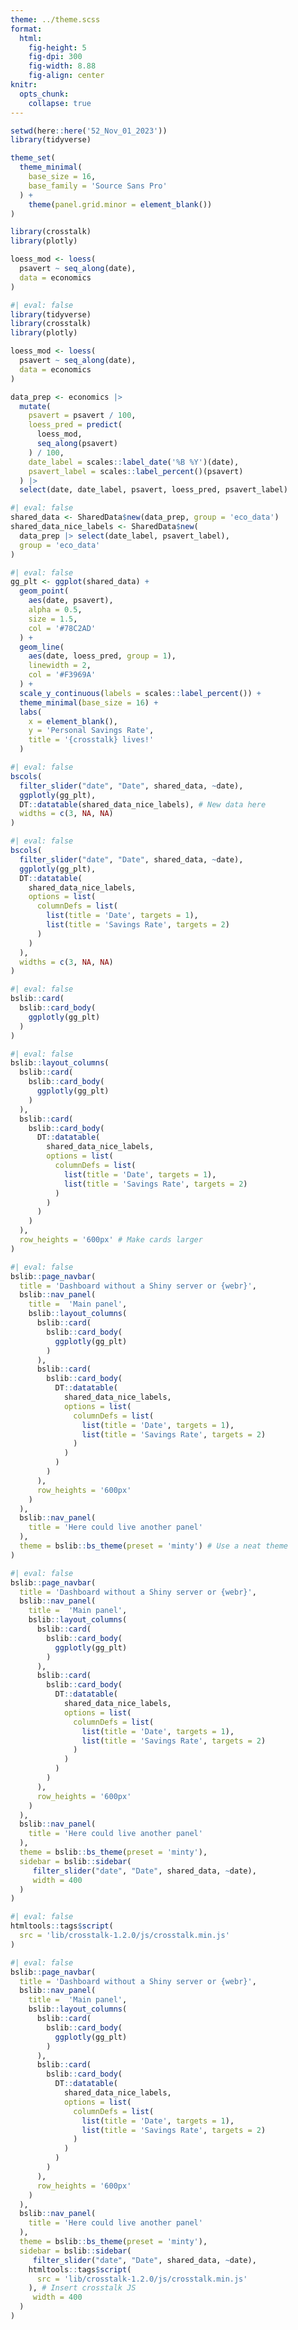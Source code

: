 ```yaml
---
theme: ../theme.scss
format: 
  html: 
    fig-height: 5
    fig-dpi: 300
    fig-width: 8.88
    fig-align: center
knitr: 
  opts_chunk: 
    collapse: true
---
```


```r
setwd(here::here('52_Nov_01_2023'))
library(tidyverse)

theme_set(
  theme_minimal(
    base_size = 16,
    base_family = 'Source Sans Pro'
  ) +
    theme(panel.grid.minor = element_blank())
) 

library(crosstalk)
library(plotly)

loess_mod <- loess(
  psavert ~ seq_along(date), 
  data = economics
)
```


```r
#| eval: false
library(tidyverse)
library(crosstalk)
library(plotly)

loess_mod <- loess(
  psavert ~ seq_along(date), 
  data = economics
)

data_prep <- economics |> 
  mutate(
    psavert = psavert / 100,
    loess_pred = predict(
      loess_mod, 
      seq_along(psavert)
    ) / 100,
    date_label = scales::label_date('%B %Y')(date),
    psavert_label = scales::label_percent()(psavert)
  ) |> 
  select(date, date_label, psavert, loess_pred, psavert_label)
```


```r
#| eval: false
shared_data <- SharedData$new(data_prep, group = 'eco_data')
shared_data_nice_labels <- SharedData$new(
  data_prep |> select(date_label, psavert_label), 
  group = 'eco_data'
)
```

```r
#| eval: false
gg_plt <- ggplot(shared_data) + 
  geom_point(
    aes(date, psavert),
    alpha = 0.5,
    size = 1.5,
    col = '#78C2AD'
  ) +
  geom_line(
    aes(date, loess_pred, group = 1), 
    linewidth = 2, 
    col = '#F3969A'
  ) +
  scale_y_continuous(labels = scales::label_percent()) +
  theme_minimal(base_size = 16) +
  labs(
    x = element_blank(), 
    y = 'Personal Savings Rate',
    title = '{crosstalk} lives!'
  )
```


```r
#| eval: false
bscols(
  filter_slider("date", "Date", shared_data, ~date),
  ggplotly(gg_plt),
  DT::datatable(shared_data_nice_labels), # New data here
  widths = c(3, NA, NA) 
)
```



```r
#| eval: false
bscols(
  filter_slider("date", "Date", shared_data, ~date),
  ggplotly(gg_plt),
  DT::datatable(
    shared_data_nice_labels,
    options = list(
      columnDefs = list(
        list(title = 'Date', targets = 1),
        list(title = 'Savings Rate', targets = 2)
      )
    )
  ),
  widths = c(3, NA, NA) 
)
```


```r
#| eval: false
bslib::card(
  bslib::card_body(
    ggplotly(gg_plt)
  )
)
```


```r
#| eval: false
bslib::layout_columns(
  bslib::card(
    bslib::card_body(
      ggplotly(gg_plt)
    )
  ),
  bslib::card(
    bslib::card_body(
      DT::datatable(
        shared_data_nice_labels,
        options = list(
          columnDefs = list(
            list(title = 'Date', targets = 1),
            list(title = 'Savings Rate', targets = 2)
          )
        )
      )
    )
  ),
  row_heights = '600px' # Make cards larger
)
```


```r
#| eval: false
bslib::page_navbar(
  title = 'Dashboard without a Shiny server or {webr}',
  bslib::nav_panel(
    title =  'Main panel',
    bslib::layout_columns(
      bslib::card(
        bslib::card_body(
          ggplotly(gg_plt)
        )
      ),
      bslib::card(
        bslib::card_body(
          DT::datatable(
            shared_data_nice_labels,
            options = list(
              columnDefs = list(
                list(title = 'Date', targets = 1),
                list(title = 'Savings Rate', targets = 2)
              )
            )
          )
        )
      ),
      row_heights = '600px'
    )
  ),  
  bslib::nav_panel(
    title = 'Here could live another panel'
  ),
  theme = bslib::bs_theme(preset = 'minty') # Use a neat theme
)
```


```r
#| eval: false
bslib::page_navbar(
  title = 'Dashboard without a Shiny server or {webr}',
  bslib::nav_panel(
    title =  'Main panel',
    bslib::layout_columns(
      bslib::card(
        bslib::card_body(
          ggplotly(gg_plt)
        )
      ),
      bslib::card(
        bslib::card_body(
          DT::datatable(
            shared_data_nice_labels,
            options = list(
              columnDefs = list(
                list(title = 'Date', targets = 1),
                list(title = 'Savings Rate', targets = 2)
              )
            )
          )
        )
      ),
      row_heights = '600px'
    )
  ),  
  bslib::nav_panel(
    title = 'Here could live another panel'
  ),
  theme = bslib::bs_theme(preset = 'minty'),
  sidebar = bslib::sidebar(
     filter_slider("date", "Date", shared_data, ~date),
     width = 400
  )
)
```



```r
#| eval: false
htmltools::tags$script(
  src = 'lib/crosstalk-1.2.0/js/crosstalk.min.js'
)
```



```r
#| eval: false
bslib::page_navbar(
  title = 'Dashboard without a Shiny server or {webr}',
  bslib::nav_panel(
    title =  'Main panel',
    bslib::layout_columns(
      bslib::card(
        bslib::card_body(
          ggplotly(gg_plt)
        )
      ),
      bslib::card(
        bslib::card_body(
          DT::datatable(
            shared_data_nice_labels,
            options = list(
              columnDefs = list(
                list(title = 'Date', targets = 1),
                list(title = 'Savings Rate', targets = 2)
              )
            )
          )
        )
      ),
      row_heights = '600px'
    )
  ),  
  bslib::nav_panel(
    title = 'Here could live another panel'
  ),
  theme = bslib::bs_theme(preset = 'minty'),
  sidebar = bslib::sidebar(
     filter_slider("date", "Date", shared_data, ~date),
    htmltools::tags$script(
      src = 'lib/crosstalk-1.2.0/js/crosstalk.min.js'
    ), # Insert crosstalk JS
     width = 400
  )
)
```





